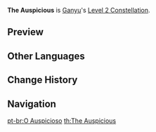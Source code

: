 {{Constellation Infobox
|image       = Constellation The Auspicious.png
|description = [[Trail of the Qilin]] gains 1 additional [[charge]].
|level       = 2
|character   = Ganyu
|utility1    = Charge Addition
}}
'''The Auspicious''' is [[Ganyu]]'s [[Level 2 Constellation]].
<!--
==Gameplay Notes==
-->

==Preview==
{{Preview
|file    = Constellation The Auspicious
}}

==Other Languages==
{{Other Languages
|en      = The Auspicious
|zhs     = 获麟
|zhs_rm  = Huò Lín
|zht     = 獲麟
|zht_rm  = Huò Lín
|zh_tl   = Captured [[Illuminated Beasts#Known Illuminated Beast Species|Qilin]]
|ja      = 獲麟
|ja_rm   = Kakurin{{Assumed}}
|ja_tl   = Caught Qilin
|ko      = {{tt|획린|獲麟}}
|ko_rm   = Hoekrin
|ko_tl   = Caught Qilin
|ko_note = {{tt|획린|獲麟}} also has the meaning of "Give up writing", "Death", "End of Things"
|es      = La auspiciosa
|es_tl   = The Auspicious
|fr      = Auspices
|fr_tl   = Auspices
|ru      = Благополучие
|ru_tl   = Prosperity
|th      = The Auspicious
|vi      = Hoạch Lân
|vi_tl   = 
|de      = Qilin-Jagd
|de_tl   = Qilin Hunt
|id      = The Auspicious
|pt      = O Auspicioso
|pt_tl   = The Auspicious
|pt_note = ''O Auspicioso'' is a masculine term.
}}

==Change History==
{{Change History|1.2}}

==Navigation==
{{Talent Navbox|Ganyu}}
[[pt-br:O Auspicioso]]
[[th:The Auspicious]]